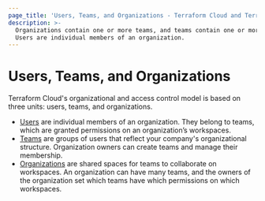 ```yaml
---
page_title: 'Users, Teams, and Organizations - Terraform Cloud and Terraform Enterprise'
description: >-
  Organizations contain one or more teams, and teams contain one or more users.
  Users are individual members of an organization.
---
```


# Users, Teams, and Organizations

Terraform Cloud's organizational and access control model is based on three units: users, teams, and organizations.

- [Users](/cloud-docs/users-teams-organizations/users) are individual members of an organization. They belong to teams, which
  are granted permissions on an organization’s workspaces.
- [Teams](/cloud-docs/users-teams-organizations/teams) are groups of users that reflect your company's organizational
  structure. Organization owners can create teams and manage their membership.
- [Organizations](/cloud-docs/users-teams-organizations/organizations) are shared spaces for teams to collaborate on workspaces.
  An organization can have many teams, and the owners of the organization set
  which teams have which permissions on which workspaces.
